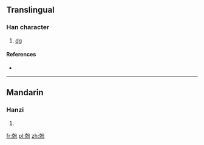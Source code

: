 ==Translingual==

===Han character===
{{Han char|rn=10|rad=儿|as=09|sn=11|four=|canj=十山金尸竹 (JUCSH)|ids=⿺[[克]][[分]]}}

# [[dg]]

====References====
* {{Han ref|kx=0125.201|dkj=01387|dj=0266.010|hdz=10273.141|uh=515D|ud=20829|bh=A25C|bd=41564}}

----

==Mandarin==

===Hanzi===
{{cmn-hanzi|pin=[[fēn]] ([[fen1]])|wg=fen<sup>1</sup>}}

# {{defn|lang=cmn|sort=儿09}}

[[fr:兝]]
[[pl:兝]]
[[zh:兝]]